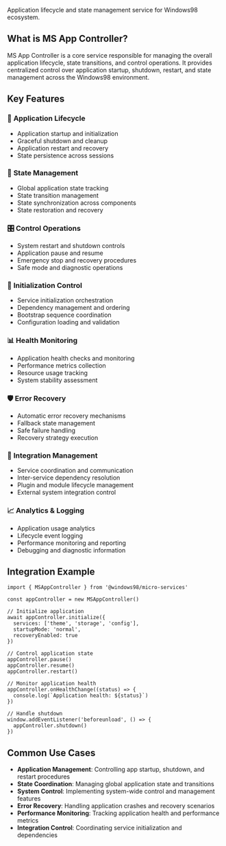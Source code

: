 
<Meta title="Workspaces/Micro Services/Services/MSAppController" />

<Title>🎮 MS App Controller</Title>

Application lifecycle and state management service for Windows98 ecosystem.

## What is MS App Controller?

MS App Controller is a core service responsible for managing the overall application lifecycle, state transitions, and control operations. It provides centralized control over application startup, shutdown, restart, and state management across the Windows98 environment.

## Key Features

### 🚀 **Application Lifecycle**
- Application startup and initialization
- Graceful shutdown and cleanup
- Application restart and recovery
- State persistence across sessions

### 🔄 **State Management**
- Global application state tracking
- State transition management
- State synchronization across components
- State restoration and recovery

### 🎛️ **Control Operations**
- System restart and shutdown controls
- Application pause and resume
- Emergency stop and recovery procedures
- Safe mode and diagnostic operations

### 🔧 **Initialization Control**
- Service initialization orchestration
- Dependency management and ordering
- Bootstrap sequence coordination
- Configuration loading and validation

### 📊 **Health Monitoring**
- Application health checks and monitoring
- Performance metrics collection
- Resource usage tracking
- System stability assessment

### 🛡️ **Error Recovery**
- Automatic error recovery mechanisms
- Fallback state management
- Safe failure handling
- Recovery strategy execution

### 🔗 **Integration Management**
- Service coordination and communication
- Inter-service dependency resolution
- Plugin and module lifecycle management
- External system integration control

### 📈 **Analytics & Logging**
- Application usage analytics
- Lifecycle event logging
- Performance monitoring and reporting
- Debugging and diagnostic information

## Integration Example

```tsx
import { MSAppController } from '@windows98/micro-services'

const appController = new MSAppController()

// Initialize application
await appController.initialize({
  services: ['theme', 'storage', 'config'],
  startupMode: 'normal',
  recoveryEnabled: true
})

// Control application state
appController.pause()
appController.resume()
appController.restart()

// Monitor application health
appController.onHealthChange((status) => {
  console.log(`Application health: ${status}`)
})

// Handle shutdown
window.addEventListener('beforeunload', () => {
  appController.shutdown()
})
```

## Common Use Cases

- **Application Management**: Controlling app startup, shutdown, and restart procedures
- **State Coordination**: Managing global application state and transitions
- **System Control**: Implementing system-wide control and management features
- **Error Recovery**: Handling application crashes and recovery scenarios
- **Performance Monitoring**: Tracking application health and performance metrics
- **Integration Control**: Coordinating service initialization and dependencies